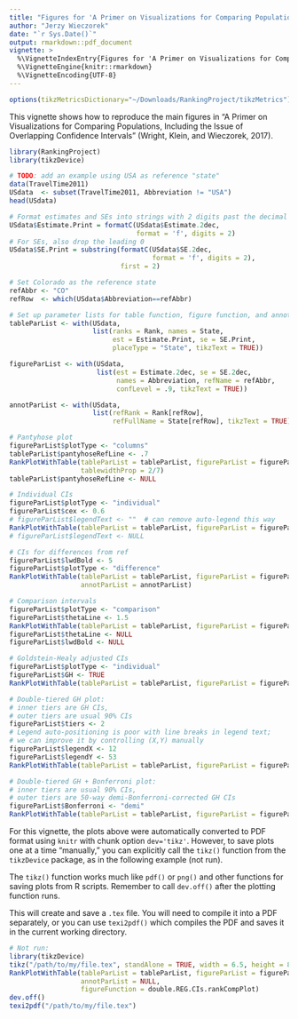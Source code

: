```yaml
---
title: "Figures for 'A Primer on Visualizations for Comparing Populations...'"
author: "Jerzy Wieczorek"
date: "`r Sys.Date()`"
output: rmarkdown::pdf_document
vignette: >
  %\VignetteIndexEntry{Figures for 'A Primer on Visualizations for Comparing Populations...'}
  %\VignetteEngine{knitr::rmarkdown}
  %\VignetteEncoding{UTF-8}
---
```


```r
options(tikzMetricsDictionary="~/Downloads/RankingProject/tikzMetrics")
```

This vignette shows how to reproduce the main figures in "A Primer on Visualizations for Comparing Populations, Including the Issue of Overlapping Confidence Intervals" (Wright, Klein, and Wieczorek, 2017).

```r
library(RankingProject)
library(tikzDevice)

# TODO: add an example using USA as reference "state"
data(TravelTime2011)
USdata  <- subset(TravelTime2011, Abbreviation != "USA")
head(USdata)

# Format estimates and SEs into strings with 2 digits past the decimal
USdata$Estimate.Print = formatC(USdata$Estimate.2dec,
                                format = 'f', digits = 2)
# For SEs, also drop the leading 0
USdata$SE.Print = substring(formatC(USdata$SE.2dec,
                                    format = 'f', digits = 2),
                            first = 2)

# Set Colorado as the reference state
refAbbr <- "CO"
refRow  <- which(USdata$Abbreviation==refAbbr)

# Set up parameter lists for table function, figure function, and annotations
tableParList <- with(USdata,
                     list(ranks = Rank, names = State, 
                          est = Estimate.Print, se = SE.Print,
                          placeType = "State", tikzText = TRUE))

figureParList <- with(USdata,
                      list(est = Estimate.2dec, se = SE.2dec,
                           names = Abbreviation, refName = refAbbr,
                           confLevel = .9, tikzText = TRUE))

annotParList <- with(USdata,
                     list(refRank = Rank[refRow],
                          refFullName = State[refRow], tikzText = TRUE))

# Pantyhose plot
figureParList$plotType <- "columns"
tableParList$pantyhoseRefLine <- .7
RankPlotWithTable(tableParList = tableParList, figureParList = figureParList,
                  tablewidthProp = 2/7)
tableParList$pantyhoseRefLine <- NULL

# Individual CIs
figureParList$plotType <- "individual"
figureParList$cex <- 0.6
# figureParList$legendText <- ""  # can remove auto-legend this way
RankPlotWithTable(tableParList = tableParList, figureParList = figureParList)
# figureParList$legendText <- NULL

# CIs for differences from ref
figureParList$lwdBold <- 5
figureParList$plotType <- "difference"
RankPlotWithTable(tableParList = tableParList, figureParList = figureParList,
                  annotParList = annotParList)

# Comparison intervals
figureParList$plotType <- "comparison"
figureParList$thetaLine <- 1.5
RankPlotWithTable(tableParList = tableParList, figureParList = figureParList)
figureParList$thetaLine <- NULL
figureParList$lwdBold <- NULL

# Goldstein-Healy adjusted CIs
figureParList$plotType <- "individual"
figureParList$GH <- TRUE
RankPlotWithTable(tableParList = tableParList, figureParList = figureParList)

# Double-tiered GH plot:
# inner tiers are GH CIs,
# outer tiers are usual 90% CIs
figureParList$tiers <- 2
# Legend auto-positioning is poor with line breaks in legend text;
# we can improve it by controlling (X,Y) manually
figureParList$legendX <- 12
figureParList$legendY <- 53
RankPlotWithTable(tableParList = tableParList, figureParList = figureParList)

# Double-tiered GH + Bonferroni plot:
# inner tiers are usual 90% CIs,
# outer tiers are 50-way demi-Bonferroni-corrected GH CIs
figureParList$Bonferroni <- "demi"
RankPlotWithTable(tableParList = tableParList, figureParList = figureParList)
```

For this vignette, the plots above were automatically converted to PDF format using `knitr` with chunk option `dev='tikz'`. However, to save plots one at a time "manually," you can explicitly call the `tikz()` function from the `tikzDevice` package, as in the following example (not run).

The `tikz()` function works much like `pdf()` or `png()` and other functions for saving plots from R scripts. Remember to call `dev.off()` after the plotting function runs.

This will create and save a `.tex` file. You will need to compile it into a PDF separately, or you can use `texi2pdf()` which compiles the PDF and saves it in the current working directory.

```r
# Not run:
library(tikzDevice)
tikz("/path/to/my/file.tex", standAlone = TRUE, width = 6.5, height = 8)
RankPlotWithTable(tableParList = tableParList, figureParList = figureParList,
                  annotParList = NULL,
                  figureFunction = double.REG.CIs.rankCompPlot)
dev.off()
texi2pdf("/path/to/my/file.tex")
```

